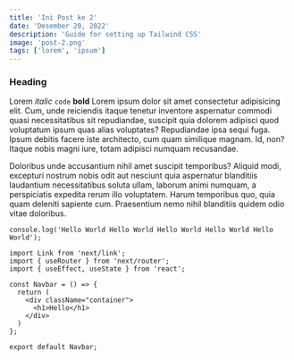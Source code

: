 ```yaml
---
title: 'Ini Post ke 2'
date: 'Desember 20, 2022'
description: 'Guide for setting up Tailwind CSS'
image: 'post-2.png'
tags: ['lorem', 'ipsum']
---
```


### Heading

Lorem _italic_ `code` **bold** Lorem ipsum dolor sit amet consectetur adipisicing elit. Cum, unde reiciendis itaque tenetur inventore aspernatur commodi quasi necessitatibus sit repudiandae, suscipit quia dolorem adipisci quod voluptatum ipsum quas alias voluptates? Repudiandae ipsa sequi fuga. Ipsum debitis facere iste architecto, cum quam similique magnam. Id, non? Itaque nobis magni iure, totam adipisci numquam recusandae.

Doloribus unde accusantium nihil amet suscipit temporibus? Aliquid modi, excepturi nostrum nobis odit aut nesciunt quia aspernatur blanditiis laudantium necessitatibus soluta ullam, laborum animi numquam, a perspiciatis expedita rerum illo voluptatem. Harum temporibus quo, quia quam deleniti sapiente cum. Praesentium nemo nihil blanditiis quidem odio vitae doloribus.

```
console.log('Hello World Hello World Hello World Hello World Hello World');
```

```
import Link from 'next/link';
import { useRouter } from 'next/router';
import { useEffect, useState } from 'react';

const Navbar = () => {
  return (
    <div className="container">
      <h1>Hello</h1>
    </div>
  )
};

export default Navbar;
```
